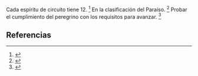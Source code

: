 Cada espíritu de circuito tiene 12. <ref>{{lib|LU|26|5|5}}</ref> En la clasificación del Paraíso. <ref>{{lib|LU|30|1|59}}</ref> Probar el cumplimiento del peregrino con los requisitos para avanzar. <ref>{{lib|LU|26|5|5}}</ref> 

== Referencias ==

<references />
